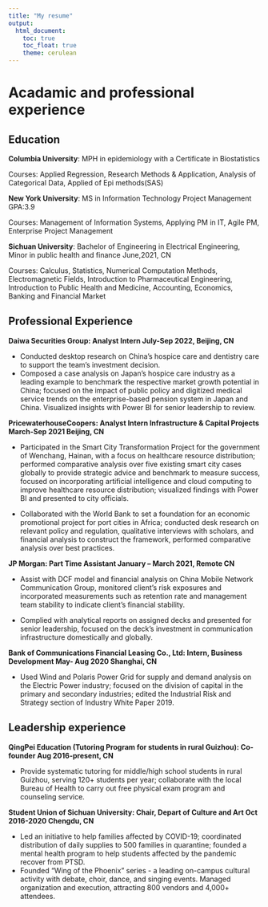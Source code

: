 ```yaml
---
title: "My resume"
output: 
  html_document:
    toc: true
    toc_float: true
    theme: cerulean
---
```


# Acadamic and professional experience

## Education
**Columbia University**: MPH in epidemiology with a Certificate in Biostatistics 

Courses: Applied Regression, Research Methods & Application, Analysis of Categorical Data, Applied of Epi methods(SAS)

**New York University**: MS in Information Technology Project Management GPA:3.9 

Courses: Management of Information Systems, Applying PM in IT, Agile PM, Enterprise Project Management

**Sichuan University**: Bachelor of Engineering in Electrical Engineering, Minor in public health and finance June,2021, CN

Courses: Calculus, Statistics, Numerical Computation Methods, Electromagnetic Fields, Introduction to Pharmaceutical Engineering, Introduction to Public Health and Medicine, Accounting, Economics, Banking and Financial Market

## Professional Experience

**Daiwa Securities Group: Analyst Intern July-Sep 2022, Beijing, CN**

- Conducted desktop research on China’s hospice care and dentistry care to support the team’s investment decision.
- Composed a case analysis on Japan’s hospice care industry as a leading example to benchmark the respective market growth potential in China; focused on the impact of public policy and digitized medical service trends on the enterprise-based pension
system in Japan and China. Visualized insights with Power BI for senior leadership to review.

**PricewaterhouseCoopers: Analyst Intern Infrastructure & Capital Projects March-Sep 2021 Beijing, CN**

- Participated in the Smart City Transformation Project for the government of Wenchang, Hainan, with a focus on healthcare resource distribution; performed comparative analysis over five existing smart city cases globally to provide strategic advice and benchmark to measure success, focused on incorporating artificial intelligence and cloud computing to improve healthcare resource distribution; visualized findings with Power BI and presented to city officials.

- Collaborated with the World Bank to set a foundation for an economic promotional project for port cities in Africa; conducted desk research on relevant policy and regulation, qualitative interviews with scholars, and financial analysis to construct the framework,
performed comparative analysis over best practices.

**JP Morgan: Part Time Assistant January – March 2021, Remote CN**

- Assist with DCF model and financial analysis on China Mobile Network Communication Group, monitored client’s risk exposures and incorporated measurements such as retention rate and management team stability to indicate client’s financial
stability.

- Complied with analytical reports on assigned decks and presented for senior leadership, focused on the deck’s investment in communication infrastructure domestically and globally. 

**Bank of Communications Financial Leasing Co., Ltd: Intern, Business Development May- Aug 2020 Shanghai, CN**

- Used Wind and Polaris Power Grid for supply and demand analysis on the Electric Power industry; focused on the division of capital in the primary and secondary industries; edited the Industrial Risk and Strategy section of Industry White Paper 2019.

## Leadership experience
**QingPei Education (Tutoring Program for students in rural Guizhou): Co-founder Aug 2016-present, CN**

- Provide systematic tutoring for middle/high school students in rural Guizhou, serving 120+ students per year; collaborate with the local Bureau of Health to carry out free physical exam program and counseling service.

**Student Union of Sichuan University: Chair, Depart of Culture and Art Oct 2016-2020 Chengdu, CN**

- Led an initiative to help families affected by COVID-19; coordinated distribution of daily supplies to 500 families in quarantine; founded a mental health program to help students affected by the pandemic recover from PTSD.
- Founded “Wing of the Phoenix” series - a leading on-campus cultural activity with debate, choir, dance, and singing events. Managed organization and execution, attracting 800 vendors and 4,000+ attendees.
